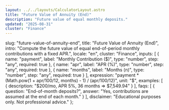 ```yaml
---
layout: ../../layouts/CalculatorLayout.astro
title: "Future Value of Annuity (End)"
description: "Future value of equal monthly deposits."
updated: "2025-08-31"
cluster: "Finance"
---
```



  slug: "future-value-of-annuity-end",
  title: "Future Value of Annuity (End)",
  intro: "Compute the future value of equal end-of-period monthly contributions with a fixed APR.",
  locale: "en",
  cluster: "Finance",
  inputs: [
    { name: "payment", label: "Monthly Contribution ($)", type: "number", step: "any", required: true },
    { name: "apr", label: "APR (%)", type: "number", step: "any", required: true },
    { name: "months", label: "Months (n)", type: "number", step: "any", required: true }
  ],
  expression: "payment * (Math.pow(1 + apr/100/12, months) - 1) / (apr/100/12)",
  unit: "$",
  examples: [
    { description: "$200/mo, APR 5%, 36 months ⇒ $7,549.94" }
  ],
  faqs: [
    { question: "End-of-month deposits?", answer: "Yes, contributions are assumed at the end of each month." }
  ],
  disclaimer: "Educational purposes only. Not professional advice."
};

<Calculator schema={schema} />
